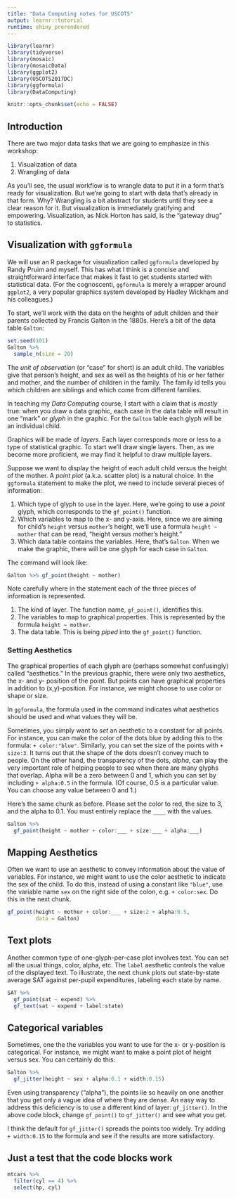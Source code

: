 ```yaml
---
title: "Data Computing notes for USCOTS"
output: learnr::tutorial
runtime: shiny_prerendered
---
```


```r
library(learnr)
library(tidyverse)
library(mosaic)
library(mosaicData)
library(ggplot2)
library(USCOTS2017DC)
library(ggformula)
library(DataComputing)

knitr::opts_chunk$set(echo = FALSE)
```

## Introduction

There are two major data tasks that we are going to emphasize in this workshop:

1. Visualization of data
2. Wrangling of data

As you'll see, the usual workflow is to wrangle data to put it in a form that's ready for visualization. But we're going to start with data that's already in that form. Why? Wrangling is a bit abstract for students until they see a clear reason for it. But visualization is immediately gratifying and empowering. Visualization, as Nick Horton has said, is the "gateway drug" to statistics.

## Visualization with `ggformula`

We will use an R package for visualization called `ggformula` developed by Randy Pruim and myself. This has what I think is a concise and straightforward interface that makes it fast to get students started with statistical data. (For the cognoscenti, `ggformula` is merely a wrapper around `ggplot2`, a very popular graphics system developed by Hadley Wickham and his colleagues.)

To start, we'll work with the data on the heights of adult childen and their parents collected by Francis Galton in the 1880s. Here's a bit of the data table `Galton`:
```r
set.seed(101)
Galton %>% 
  sample_n(size = 20)
```

The *unit of observation* (or "case" for short) is an adult child. The variables give that person's height, and sex as well as the heights of his or her father and mother, and the number of children in the family. The family id tells you which children are siblings and which come from different families.

In teaching my *Data Computing* course, I start with a claim that is *mostly* true: when you draw a data graphic, each case in the data table will result in one "mark" or *glyph* in the graphic. For the `Galton` table each glyph will be an individual child.

Graphics will be made of *layers*. Each layer corresponds more or less to a type of statistical graphic. To start we'll draw single layers. Then, as we become more proficient, we may find it helpful to draw multiple layers.

Suppose we want to display the height of each adult child versus the height of the mother. A *point plot* (a.k.a. scatter plot) is a natural choice. In the `ggformula` statement to make the plot, we need to include several pieces of information:

1. Which type of glyph to use in the layer. Here, we're going to use a *point* glyph, which corresponds to the `gf_point()` function.
2. Which variables to map to the x- and y-axis. Here, since we are aiming for child's `height` versus `mother`'s height, we'll use a formula `height ~ mother` that can be read, "height versus mother's height."
3. Which data table contains the variables. Here, that's `Galton`. When we make the graphic, there will be one glyph for each case in `Galton`.

The command will look like:
```r
Galton %>% gf_point(height ~ mother)
```

Note carefully where in the statement each of the three pieces of information is represented.

1. The kind of layer. The function name, `gf_point()`, identifies this.
2. The variables to map to graphical properties. This is represented by the formula `height ~ mother`.
3. The data table. This is being *piped* into the `gf_point()` function.

### Setting Aesthetics

The graphical properties of each glyph are (perhaps somewhat confusingly) called "aesthetics." In the previous graphic, there were only two aesthetics, the x- and y- position of the point. But points can have graphical properties in addition to (x,y)-position. For instance, we might choose to use color or shape or size.

In `ggformula`, the formula used in the command indicates what aesthetics should be used and what values they will be.

Sometimes, you simply want to *set* an aesthetic to a constant for all points. For instance, you can make the color of the dots blue by adding this to the formula: `+ color:"blue"`. Similarly, you can set the size of the points with `+ size:3`. It turns out that the shape of the dots doesn't convey much to people. On the other hand, the transparency of the dots, *alpha*, can play the very important role of helping people to see when there are many glyphs that overlap. Alpha will be a zero between 0 and 1, which you can set by including `+ alpha:0.5` in the formula. (Of course, 0.5 is a particular value. You can choose any value between 0 and 1.)

Here's the same chunk as before. Please set the color to red, the size to 3, and the alpha to 0.1. You must entirely replace the `____` with the values.
```r
Galton %>%
  gf_point(height ~ mother + color:___ + size:___ + alpha:___)
```

## Mapping Aesthetics

Often we want to use an aesthetic to convey information about the value of variables. For instance, we might want to use the color aesthetic to indicate the sex of the child. To do this, instead of using a constant like `"blue"`, use the variable name `sex` on the right side of the colon, e.g. `+ color:sex`. Do this in the next chunk.

```r
gf_point(height ~ mother + color:___ + size:2 + alpha:0.5, 
         data = Galton)
```

## Text plots

Another common type of one-glyph-per-case plot involves text. You can set all the usual things, color, alpha, etc. The `label` aesthetic controls the value of the displayed text. To illustrate, the next chunk plots out state-by-state average SAT against per-pupil expenditures, labeling each state by name.

```r
SAT %>%
  gf_point(sat ~ expend) %>%
  gf_text(sat ~ expend + label:state)
```


## Categorical variables

Sometimes, one the the variables you want to use for the x- or y-position is categorical. For instance, we might want to make a point plot of height versus sex. You can certainly do this:

```r
Galton %>%
  gf_jitter(height ~ sex + alpha:0.1 + width:0.15)
```

Even using transparency ("alpha"), the points lie so heavily on one another that you get only a vague idea of where they are dense. An easy way to address this deficiency is to use a different kind of layer: `gf_jitter()`. In the above code block, change `gf_point()` to `gf_jitter()` and see what you get.

I think the default for `gf_jitter()` spreads the points too widely. Try adding `+ width:0.15` to the formula and see if the results are more satisfactory.

## Just a test that the code blocks work

```r
mtcars %>% 
  filter(cyl == 4) %>%
  select(hp, cyl)
```

